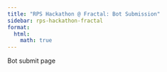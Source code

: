 ```yaml
---
title: "RPS Hackathon @ Fractal: Bot Submission"
sidebar: rps-hackathon-fractal
format:
  html:
    math: true
---
```

Bot submit page